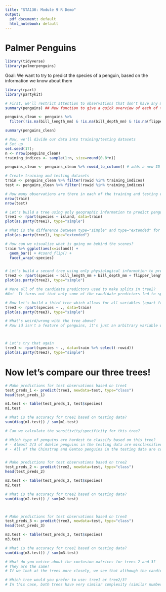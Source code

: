 ```yaml
---
title: "STA130: Module 9 R Demo"
output:
  pdf_document: default
  html_notebook: default
---
```




# Palmer Penguins

```r
library(tidyverse)
library(palmerpenguins)
```

Goal: We want to try to predict the species of a penguin, based on the information we know about them

```r
library(rpart)
library(partykit)

# First, we'll restrict attention to observations that don't have any missing values
summary(penguins) ## New function to give a quick overview of each of the variables in a tibble

penguins_clean <- penguins %>% 
  filter(!is.na(bill_length_mm) & !is.na(bill_depth_mm) & !is.na(flipper_length_mm) & !is.na(body_mass_g))

summary(penguins_clean)

# Now, we'll divide our data into training/testing datasets
# Set up
set.seed(17); 
n <- nrow(penguins_clean)
training_indices <- sample(1:n, size=round(0.8*n))

penguins_clean <- penguins_clean %>% rowid_to_column() # adds a new ID column

# Create training and testing datasets
train <- penguins_clean %>% filter(rowid %in% training_indices)
test <- penguins_clean %>% filter(!rowid %in% training_indices)

# How many observations are there in each of the training and testing datasets?
nrow(train)
nrow(test)
```



```r
# Let's build a tree using only geographic information to predict penguin species
tree1 <- rpart(species ~ island, data=train)
plot(as.party(tree1), type="simple")

# What is the difference between type="simple" and type="extended" for visualizing a classification tree?
plot(as.party(tree1), type="extended")

# How can we visualize what is going on behind the scenes?
train %>% ggplot(aes(x=island)) + 
  geom_bar() + #coord_flip() +
  facet_wrap(~species)


# Let's build a second tree using only physiological information to predict penguins species
tree2 <- rpart(species ~ bill_length_mm + bill_depth_mm + flipper_length_mm + body_mass_g, data=train)
plot(as.party(tree2), type="simple")

# Were all of the candidate predictors used to make splits in tree2?
#No!  It turns out that only some of the candidate predictors led to splits which improved the purity of the child nodes enough to be worthwhile

# Now let's build a third tree which allows for all variables (apart from species) to be used to predict penguin species
tree3 <- rpart(species ~ ., data=train)
plot(as.party(tree3), type="simple")

# What's weird/wrong with the tree above?
# Row id isn't a feature of penguins, it's just an arbitrary variable we added to our tibble for convenience



# Let's try that again
tree3 <- rpart(species ~ ., data=train %>% select(-rowid))
plot(as.party(tree3), type="simple")

```



# Now let's compare our three trees!
```r
# Make predictions for test observations based on tree1
test_preds_1 <- predict(tree1, newdata=test, type="class")
head(test_preds_1)

m1.test <- table(test_preds_1, test$species)
m1.test

# What is the accuracy for tree1 based on testing data?
sum(diag(m1.test)) / sum(m1.test)

# Can we calculate the sensitivity/specificity for this tree?

# Which type of penguins are hardest to classify based on this tree?
# - Almost 2/3 of Adelie penguins in the testing data are misclassified
# - All of the Chinstrap and Gentoo penguins in the testing data are correctly classified!


# Make predictions for test observations based on tree2
test_preds_2 <- predict(tree2, newdata=test, type="class")
head(test_preds_2)

m2.test <- table(test_preds_2, test$species)
m2.test

# What is the accuracy for tree2 based on testing data?
sum(diag(m2.test)) / sum(m2.test)



# Make predictions for test observations based on tree3
test_preds_3 <- predict(tree3, newdata=test, type="class")
head(test_preds_3)

m3.test <- table(test_preds_3, test$species)
m3.test

# What is the accuracy for tree1 based on testing data?
sum(diag(m3.test)) / sum(m3.test)

# What do you notice about the confusion matrices for trees 2 and 3?
# They are the same!
# If we look at the trees more closely, we see that although the candidate predictors are different, the final trees are identical!

# Which tree would you prefer to use: tree1 or tree2/3?
# In this case, both trees have very similar complexity (similar number of splits/terminal nodes), but since the accuracy of tree 2/3 on the testing data is so much better, we would prefer to use tree2 (or 3 - they are the same!).  
```

